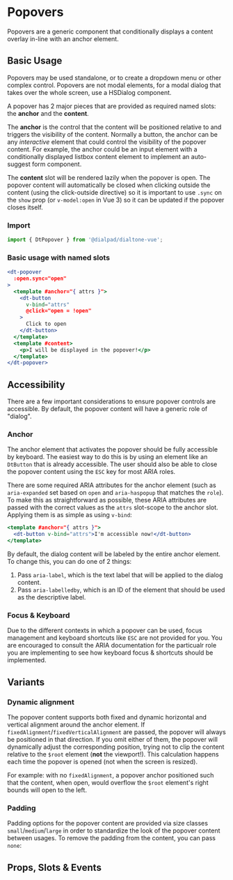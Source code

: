 
# Popovers

<Subtitle>
  Popovers are a generic component that conditionally displays a content overlay in-line with an anchor element.
</Subtitle>

## Basic Usage

Popovers may be used standalone, or to create a dropdown menu or other complex control. Popovers are not modal elements,
for a modal dialog that takes over the whole screen, use a HSDialog component.

A popover has 2 major pieces that are provided as required named slots: the **anchor** and the **content**.

The **anchor** is the control that the content will be positioned relative to and triggers the visibility of the
content. Normally a button, the anchor can be any *interactive* element that could control the visibility of the popover
content. For example, the anchor could be an input element with a conditionally displayed listbox content element to
implement an auto-suggest form component.

The **content** slot will be rendered lazily when the popover is open. The popover content will automatically be closed
when clicking outside the content (using the click-outside directive) so it is important to use `.sync` on the `show`
prop (or `v-model:open` in Vue 3) so it can be updated if the popover closes itself.

### Import

```jsx
import { DtPopover } from '@dialpad/dialtone-vue';
```

### Basic usage with named slots

```jsx
<dt-popover
  :open.sync="open"
>
  <template #anchor="{ attrs }">
    <dt-button
      v-bind="attrs"
      @click="open = !open"
    >
      Click to open
    </dt-button>
  </template>
  <template #content>
    <p>I will be displayed in the popover!</p>
  </template>
</dt-popover>
```

<Canvas>
  <Story id="elements-popovers--default" />
</Canvas>

## Accessibility

There are a few important considerations to ensure popover controls are accessible. By default, the popover content will
have a generic role of "dialog".

### Anchor

The anchor element that activates the popover should be fully accessible by keyboard. The easiest way to do this is by
using an element like an `DtButton` that is already accessible. The user should also be able to close the popover
content using the `ESC` key for most ARIA roles.

There are some required ARIA attributes for the anchor element (such as `aria-expanded` set based on `open` and
`aria-haspopup` that matches the `role`). To make this as straightforward as possible, these ARIA attributes are passed
with the correct values as the `attrs` slot-scope to the anchor slot. Applying them is as simple as using `v-bind`:

```jsx
<template #anchor="{ attrs }">
  <dt-button v-bind="attrs">I'm accessible now!</dt-button>
</template>
```

By default, the dialog content will be labeled by the entire anchor element. To change this, you can do one of 2 things:

1. Pass `aria-label`, which is the text label that will be applied to the dialog content.
2. Pass `aria-labelledby`, which is an ID of the element that should be used as the descriptive label.

### Focus & Keyboard

Due to the different contexts in which a popover can be used, focus management and keyboard shortcuts like `ESC` are not
provided for you. You are encouraged to consult the ARIA documentation for the particualr role you are implementing to
see how keyboard focus & shortcuts should be implemented.

## Variants

### Dynamic alignment

The popover content supports both fixed and dynamic horizontal and vertical alignment around the anchor element. If
`fixedAlignment`/`fixedVerticalAlignment` are passed, the popover will always be positioned in that direction. If you
omit either of them, the popover will dynamically adjust the corresponding position, trying not to clip the content
relative to the `$root` element (**not** the viewport!). This calculation happens each time the popover is opened
(not when the screen is resized).

For example: with no `fixedAlignment`, a popover anchor positioned such that the content, when open, would overflow the
`$root` element's right bounds will open to the left.

<Canvas>
  <Story id="elements-popovers--fixed-right" />
</Canvas>

### Padding

Padding options for the popover content are provided via size classes `small`/`medium`/`large` in order to standardize
the look of the popover content between usages. To remove the padding from the content, you can pass `none`:

<Canvas>
  <Story id="elements-popovers--no-padding" />
</Canvas>

## Props, Slots & Events

<ArgsTable of={DtPopover} />
